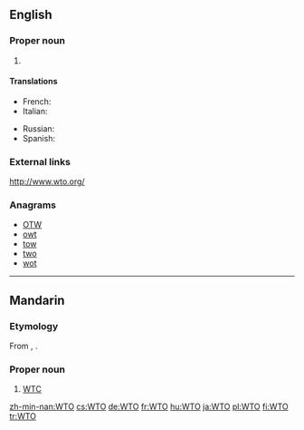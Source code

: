 ==English==
{{wikipedia|WTO}}

===Proper noun===
{{en-proper noun}}

# {{initialism of|World Trade Organization}}

====Translations====
{{trans-top|World Trade Organization}}
* French: {{t-|fr|OMC|f}}
* Italian: {{t-|it|OMC}}
{{trans-mid}}
* Russian: {{t+|ru|ВТО|f|tr=ve-te-ó}}
* Spanish: {{t-|es|OMC}}
{{trans-bottom}}

===External links===
http://www.wto.org/

===Anagrams===
* [[OTW#English|OTW]]
* [[owt#English|owt]]
* [[tow#English|tow]]
* [[two#English|two]]
* [[wot#English|wot]]

----

==Mandarin==

===Etymology===
From {{etyl|en|cmn}} {{term|WTO|lang=en}}, {{initialism of|World Trade Organization|cap=i|nocat=1}}.

===Proper noun===
{{infl|cmn|proper noun|sc=Latn}}

# [[WTC]]

[[zh-min-nan:WTO]]
[[cs:WTO]]
[[de:WTO]]
[[fr:WTO]]
[[hu:WTO]]
[[ja:WTO]]
[[pl:WTO]]
[[fi:WTO]]
[[tr:WTO]]